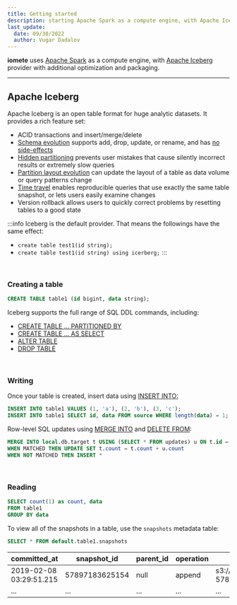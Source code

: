 ```yaml
---
title: Getting started
description: starting Apache Spark as a compute engine, with Apache Iceberg provider with additional optimization and packaging
last_update:
  date: 09/30/2022
  author: Vugar Dadalov
---
```


<!-- <head>
  <meta
    name="title"
    content="Getting started with Apache Iceberg"
  />
</head> -->

**iomete** uses [Apache Spark](https://spark.apache.org/) as a compute engine, with [Apache Iceberg](https://iceberg.apache.org/) provider with additional optimization and packaging.
___

## Apache Iceberg

Apache Iceberg is an open table format for huge analytic datasets. It provides a rich feature set:

  * ACID transactions and insert/merge/delete
  * [Schema evolution](https://iceberg.apache.org/evolution#schema-evolution) supports add, drop, update, or rename, and has [no side-effects](https://iceberg.apache.org/evolution#correctness)
  * [Hidden partitioning](https://iceberg.apache.org/partitioning) prevents user mistakes that cause silently incorrect results or extremely slow queries
  * [Partition layout evolution](https://iceberg.apache.org/evolution#partition-evolution) can update the layout of a table as data volume or query patterns change
  * [Time travel](https://iceberg.apache.org/spark-queries#time-travelr) enables reproducible queries that use exactly the same table snapshot, or lets users easily examine changes
  * Version rollback allows users to quickly correct problems by resetting tables to a good state


:::info
Iceberg is the default provider. That means the followings have the same effect:
- `create table test1(id string);`
- `create table test1(id string) using icerberg;`
:::

<br/>

### Creating a table

```sql
CREATE TABLE table1 (id bigint, data string);
```

Iceberg supports the full range of SQL DDL commands, including:
   
  * [CREATE TABLE ... PARTITIONED BY](https://iceberg.apache.org/spark-ddl/#create-table)
  * [CREATE TABLE ... AS SELECT](https://iceberg.apache.org/spark-ddl/#create-table-as-select)
  * [ALTER TABLE](https://iceberg.apache.org/spark-ddl/#alter-table)
  * [DROP TABLE](https://iceberg.apache.org/spark-ddl/#drop-table)

<br/>

### Writing
Once your table is created, insert data using [INSERT INTO:](https://iceberg.apache.org/spark-writes/#insert-into)
```sql
INSERT INTO table1 VALUES (1, 'a'), (2, 'b'), (3, 'c');
INSERT INTO table1 SELECT id, data FROM source WHERE length(data) = 1;
``` 

Row-level SQL updates using [MERGE INTO](https://iceberg.apache.org/spark-writes/#merge-into) and [DELETE FROM](https://iceberg.apache.org/docs/latest/spark-writes/):

```sql
MERGE INTO local.db.target t USING (SELECT * FROM updates) u ON t.id = u.id
WHEN MATCHED THEN UPDATE SET t.count = t.count + u.count
WHEN NOT MATCHED THEN INSERT *
```
<br/>

### Reading

```sql
SELECT count(1) as count, data
FROM table1
GROUP BY data
```

To view all of the snapshots in a table, use the `snapshots` metadata table:

```sql
SELECT * FROM default.table1.snapshots
```


| committed_at            | snapshot_id     | parent_id | operation  | manifest_list                                      |
| ----------------------- | --------------- | --------- | ---------- | -------------------------------------------------- |
| 2019-02-08 03:29:51.215 | 57897183625154  | null      | append     | s3://.../table/metadata/snap-57897183625154-1.avro |
| ...                     | ...             | ...       | ...        | ...                                                |